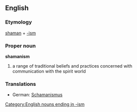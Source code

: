 {{wikipedia}}
==English==

===Etymology===
[[shaman]] + [[-ism]]

===Proper noun===
'''shamanism'''

# a range of traditional beliefs and practices concerned with communication with the spirit world

===Translations===
{{rfc-level|Translations at L3+ (AutoFormat would have corrected level of Translations)}}
*German: [[Schamanismus]] {{m}}

[[Category:English nouns ending in -ism]]